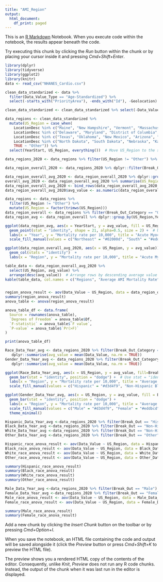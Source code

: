 ```yaml
---
title: "AMI_Region"
output:
  html_document:
    df_print: paged
---
```


This is an [R Markdown](http://rmarkdown.rstudio.com) Notebook. When you execute code within the notebook, the results appear beneath the code. 

Try executing this chunk by clicking the *Run* button within the chunk or by placing your cursor inside it and pressing *Cmd+Shift+Enter*. 

```r
library(dplyr)
library(tidyverse)
library(ggplot2)
library(knitr)
data <- read_csv("NHANES_Cardio.csv")
```
```r
clean_data_standarized <- data %>% 
  filter(Data_Value_Type == "Age-Standardized") %>% 
  select(-starts_with("PriorityArea"), -ends_with("Id"), -Geolocation) %>% filter(is.na(Data_Value_Footnote)) %>% filter(Topic =="Acute Myocardial Infarction (Heart Attack)")

clean_data_standarized <- clean_data_standarized %>% select(-Data_Value_Footnote, -DataSource, -Data_Value_Footnote_Symbol)
```


```r
data_regions <- clean_data_standarized %>%
  mutate(US_Region = case_when(
    LocationDesc %in% c("Maine", "New Hampshire", "Vermont", "Massachusetts", "Rhode Island", "Connecticut", "New York", "New Jersey", "Pennsylvania") ~ "Northeast",
    LocationDesc %in% c("Delaware", "Maryland", "District of Columbia", "Virginia", "West Virginia", "North Carolina", "South Carolina", "Georgia", "Florida", "Kentucky", "Tennessee", "Alabama", "Mississippi", "Arkansas", "Louisiana", "Washington, DC") ~ "South",
    LocationDesc %in% c("Texas", "Oklahoma", "New Mexico", "Arizona", "California", "Nevada", "Utah", "Colorado", "Wyoming", "Montana", "Idaho", "Washington", "Oregon", "Alaska", "Hawaii") ~ "West",
    LocationDesc %in% c("North Dakota", "South Dakota", "Nebraska", "Kansas", "Minnesota", "Iowa", "Missouri", "Wisconsin", "Illinois", "Michigan", "Indiana", "Ohio") ~ "Midwest",
    TRUE ~ "Other")) %>% 
  select(YearStart, US_Region, everything())  # Move US_Region to the second position

data_regions_2020 <- data_regions %>% filter(US_Region != "Other") %>% mutate(US_Region = factor(trimws(US_Region))) %>% dplyr::filter(YearStart == "2020")

data_region_overall_2020 <- data_regions_2020 %>% dplyr::filter(Break_Out_Category == "Overall") %>% dplyr::select(-YearStart)

data_region_overall_avg_2020 <- data_region_overall_2020 %>% dplyr::group_by(US_Region) %>% dplyr::summarise(avg_value = mean(Data_Value)) 
overall_avg_2020 <- data_region_overall_avg_2020 %>% summarise(US_Region = "Overall", avg_value = mean(avg_value))
data_region_overall_avg_2020 <- bind_rows(data_region_overall_avg_2020, overall_avg_2020)
data_region_overall_avg_2020$avg_value <- as.numeric(data_region_overall_avg_2020$avg_value)
```

```r
data_regions <- data_regions %>% 
  filter(US_Region != "Other") %>%
  mutate(US_Region = factor(trimws(US_Region)))
data_region_overall <- data_regions %>% filter(Break_Out_Category == "Overall")
data_region_avg <- data_region_overall %>% dplyr::group_by(US_Region,YearStart) %>%  dplyr::summarise(avg_value = mean(Data_Value))

ggplot(data_region_avg, aes(x = YearStart, y = avg_value, fill = US_Region)) +
  geom_point(stat = "identity", shape = 21, alpha=0.5, size = 2) +  # Use stat = "identity" for scatter plot with filled circles
  labs(x = "Year", y = "Mortality rate per 10,000", title = "Acute Myocardial Infarction Mortality Rate in US per region from 2000 to 2020") +
  scale_fill_manual(values = c("Northeast" = "#02000d", "South" = "#eddbcd", "West" = "#a71f13", "Midwest" = "#c09bac", "Overall" = "#0f1b27")) +theme_minimal()
```


```r
ggplot(data_region_overall_avg_2020, aes(x = US_Region, y = avg_value)) +
  geom_col(stats = "identity")  +
  labs(x = "Region", y = "Mortality rate per 10,000", title = "Acute Myocardial Infarction Mortality Rate in America by Region in 2020")

table_data <- data_region_overall_avg_2020 %>%
  select(US_Region, avg_value) %>%
  arrange(desc(avg_value))  # Arrange rows by descending average value if needed
kable(table_data, col.names = c("Regions", "Average AMI Mortality Rate"), caption = "Acute Myocardial Infarction Mortality Rate in America by Region in 2020", format = "html")



```

```r
region_anova_result <- aov(Data_Value ~ US_Region, data = data_region_overall_2020)
summary(region_anova_result)
anova_table <- anova(region_anova_result)

anova_table_df <- data.frame(
  Source = rownames(anova_table),
  `Degrees of Freedom` = anova_table$Df,
  `F-statistic` = anova_table$`F value`,
  `P-value` = anova_table$`Pr(>F)`
)

print(anova_table_df)

```


```r
Race_Data_Year_avg <- data_regions_2020 %>% filter(Break_Out_Category == "Race") %>% group_by(US_Region,Break_Out)%>%
   dplyr::summarise(avg_value = mean(Data_Value, na.rm = TRUE))
Gender_Data_Year_avg <- data_regions_2020 %>% filter(Break_Out_Category == "Gender")%>% group_by(US_Region,Break_Out )%>%
   dplyr::summarise(avg_value = mean(Data_Value, na.rm = TRUE))
```

```r
ggplot(Race_Data_Year_avg, aes(x = US_Region, y = avg_value, fill=Break_Out)) +
  geom_bar(stat = "identity", position = "dodge") +  # Use stat = "identity" for bar heights to represent the calculated average
  labs(x = "Region", y = "Mortality rate per 10,000", title = "Average AMI Mortality Rate by Race and US Region in 2020", fill = "Race") +
  scale_fill_manual(values = c("Hispanic" = "#d3d4f9", "Non-Hispanic Black" = "#d9d9d9", "Non-Hispanic White" = "#0f1b27", "Other" = "#bfafaf")) +theme_minimal()

ggplot(Gender_Data_Year_avg, aes(x = US_Region, y = avg_value, fill = Break_Out)) +
  geom_bar(stat = "identity", position = "dodge") +
  labs(x = "Region", y = "Mortality rate per 10,000", title = "Average AMI Mortality Rate by Gender and US Region in 2020", fill = "Gender") +
  scale_fill_manual(values = c("Male" = "#d3d4f9", "Female" = "#eddbcd")) +
  theme_minimal()
```
```r

Hispanic_Data_Year_avg <-data_regions_2020 %>% filter(Break_Out == "Hispanic")
Black_Data_Year_avg <-data_regions_2020 %>% filter(Break_Out == "Non-Hispanic Black")
White_Data_Year_avg <-data_regions_2020 %>% filter(Break_Out == "Non-Hispanic White")
Other_Data_Year_avg <-data_regions_2020 %>% filter(Break_Out == "Other")

Hispanic_race_anova_result <- aov(Data_Value ~ US_Region, data = Hispanic_Data_Year_avg)
Black_race_anova_result <- aov(Data_Value ~ US_Region, data = Black_Data_Year_avg)
White_race_anova_result <- aov(Data_Value ~ US_Region, data = White_Data_Year_avg)
Other_race_anova_result <- aov(Data_Value ~ US_Region, data = Other_Data_Year_avg)

summary(Hispanic_race_anova_result)
summary(Black_race_anova_result)
summary(White_race_anova_result)
summary(Other_race_anova_result)
```

```r
Male_Data_Year_avg <-data_regions_2020 %>% filter(Break_Out == "Male")
Female_Data_Year_avg <-data_regions_2020 %>% filter(Break_Out == "Female")
Male_race_anova_result <- aov(Data_Value ~ US_Region, data = Male_Data_Year_avg)
Female_race_anova_result <- aov(Data_Value ~ US_Region, data = Female_Data_Year_avg)

summary(Male_race_anova_result)
summary(Female_race_anova_result)
```


Add a new chunk by clicking the *Insert Chunk* button on the toolbar or by pressing *Cmd+Option+I*.

When you save the notebook, an HTML file containing the code and output will be saved alongside it (click the *Preview* button or press *Cmd+Shift+K* to preview the HTML file). 

The preview shows you a rendered HTML copy of the contents of the editor. Consequently, unlike *Knit*, *Preview* does not run any R code chunks. Instead, the output of the chunk when it was last run in the editor is displayed.

